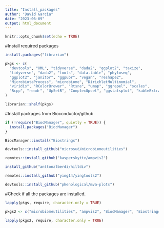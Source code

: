 ```yaml
---
title: "Install_packages"
author: "David Garcia"
date: "2023-06-09"
output: html_document
---
```


```r
knitr::opts_chunk$set(echo = TRUE)
```

#Install required packages
```r
install.packages("librarian")

pkgs <- c(
  "devtools", "XML", "tidyverse", "dada2", "ggplot2", "taxize",
  "tidyverse", "dada2", "tools", "data.table", "phyloseq",
  "ggplot2", "janitor", "ggpubr", "vegan", "reshape2",
  "MicrobiotaProcess", "microbiome", "DirichletMultinomial",
  "viridis", "RColorBrewer", "Rtsne", "umap", "ggrepel", "scales",
  "Rcpp", "readr", "UpSetR", "ComplexUpset", "ggstatsplot", "kableExtra"
)

librarian::shelf(pkgs)
```

#Install packages from Bioconductor/github
```r
if (!require("BiocManager", quietly = TRUE)) {
  install.packages("BiocManager")
}

BiocManager::install("Biostrings")

devtools::install_github("microsud/microbiomeutilities")

remotes::install_github("kasperskytte/ampvis2")

install_github("anttonalberdi/hilldiv")

remotes::install_github("ying14/yingtools2")

devtools::install_github("phenological/mva-plots")
```

#Check if all the packages are installed.
```r
lapply(pkgs, require, character.only = TRUE)

pkgs2 <- c("microbiomeutilities", "ampvis2", "BiocManager", "Biostrings", "hilldiv")

lapply(pkgs2, require, character.only = TRUE)
```

